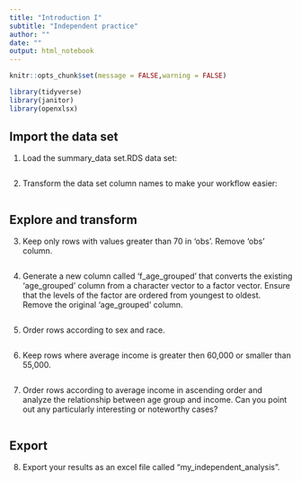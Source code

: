 ```yaml
---
title: "Introduction I"
subtitle: "Independent practice"
author: ""
date: ""
output: html_notebook
---
```


```r
knitr::opts_chunk$set(message = FALSE,warning = FALSE)
```

```r
library(tidyverse)
library(janitor)
library(openxlsx)
```


## Import the data set

1. Load the summary_data set.RDS data set:

```r

```

2. Transform the data set column names to make your workflow easier:

```r

```

## Explore and transform

3. Keep only rows with values greater than 70 in 'obs'. Remove 'obs' column.

```r

```

4. Generate a new column called 'f_age_grouped' that converts the existing 'age_grouped' column from a character vector to a factor vector. Ensure that the levels of the factor are ordered from youngest to oldest. Remove the original 'age_grouped' column.

```r

```

5. Order rows according to sex and race.

```r

```

6. Keep rows where average income is greater then 60,000 or smaller than 55,000.

```r

```

7. Order rows according to average income in ascending order and analyze the relationship between age group and income. Can you point out any particularly interesting or noteworthy cases?

```r

```

## Export

8. Export your results as an excel file called "my_independent_analysis".

```r

```

